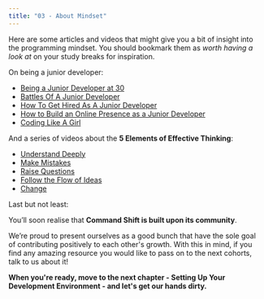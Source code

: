 ```yaml
---
title: "03 - About Mindset"
---
```


Here are some articles and videos that might give you a bit of insight into the programming mindset.
You should bookmark them as *worth having a look at* on your study breaks for inspiration.

On being a junior developer:

- [Being a Junior Developer at 30](https://hackernoon.com/being-a-junior-developer-at-30-38309f1daee8)
- [Battles Of A Junior Developer](https://medium.com/techtrument/battles-of-a-junior-developer-part-1-127b6f046acc)
- [How To Get Hired As A Junior Developer](https://www.freecodecamp.org/news/how-to-get-hired-as-a-junior-web-developer-its-hard-but-you-can-do-it-f680c20f0285/)
- [How to Build an Online Presence as a Junior Developer](https://hackernoon.com/how-to-build-an-online-presence-as-a-junior-developer-c90bc096989b)
- [Coding Like A Girl](https://medium.com/@sailorhg/coding-like-a-girl-595b90791cce)

And a series of videos about the **5 Elements of Effective Thinking**:

- [Understand Deeply](https://www.youtube.com/watch?v=ii0xJDVF8c8)
- [Make Mistakes](https://www.youtube.com/watch?v=Txq-bsbbhaY) 
- [Raise Questions](https://www.youtube.com/watch?v=lYh5S-VkUQQ)
- [Follow the Flow of Ideas](https://www.youtube.com/watch?v=IkEZEpFU4m4)
- [Change](https://www.youtube.com/watch?v=q4y5yOERwGc)

Last but not least:

You’ll soon realise that **Command Shift is built upon its community**.

We’re proud to present ourselves as a good bunch that have the sole goal of contributing positively to each other's growth. With this in mind, if you find any amazing resource you would like to pass on to the next cohorts, talk to us about it!

**When you're ready, move to the next chapter - Setting Up Your Development Environment - and let's get our hands dirty.**